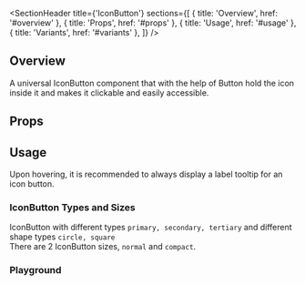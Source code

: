 
<Meta of={IconButtonStories} />

<SectionHeader
  title={'IconButton'}
  sections={[
    { title: 'Overview', href: '#overview' },
    { title: 'Props', href: '#props' },
    { title: 'Usage', href: '#usage' },
    { title: 'Variants', href: '#variants' },
  ]}
/>
## Overview

A universal IconButton component that with the help of Button hold the icon inside it and makes
it clickable and easily accessible.

## Props

<ArgTypes of={IconButton} />

## Usage

<Tip>Upon hovering, it is recommended to always display a label tooltip for an icon button.</Tip>

<SubsectionHeader title="Variants" />

### IconButton Types and Sizes

IconButton with different types `primary, secondary, tertiary` and different shape types `circle, square` <br/>
There are 2 IconButton sizes, `normal` and `compact`.

<Canvas of={IconButtonStories.IconButtonTypesAndSizes} />

### Playground

<Canvas of={IconButtonStories.Playground} />
